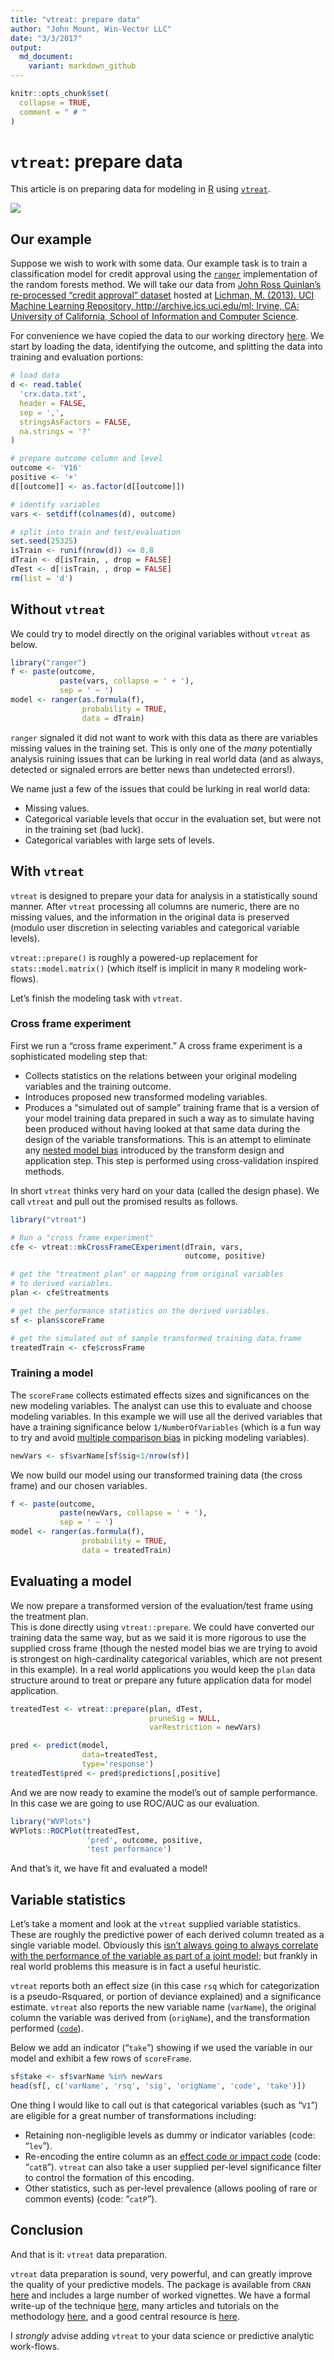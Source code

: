 ```yaml
---
title: "vtreat: prepare data"
author: "John Mount, Win-Vector LLC"
date: "3/3/2017"
output:
  md_document:
    variant: markdown_github
---
```



```r
knitr::opts_chunk$set(
  collapse = TRUE,
  comment = " # "
)
```

# `vtreat`: prepare data

This article is on preparing data for modeling in [R](https://cran.r-project.org) using [`vtreat`](https://CRAN.R-project.org/package=vtreat).

![](vtreat.png)

## Our example

Suppose we wish to work with some data.  Our example task is to train a classification model 
for credit approval using the [`ranger`](https://CRAN.R-project.org/package=ranger) implementation of the random forests method.  We will take our data from [John Ross Quinlan's re-processed "credit approval" dataset](https://archive.ics.uci.edu/ml/datasets/Credit+Approval) hosted at
[Lichman, M. (2013). UCI Machine Learning Repository, http://archive.ics.uci.edu/ml; Irvine, CA: University of California, School of Information and Computer Science](http://archive.ics.uci.edu/ml).

For convenience we have copied the data to our working directory [here](https://github.com/WinVector/Examples/tree/master/vtreat).  We start by loading the data, identifying the outcome, and splitting the data into training and evaluation portions:

```r
# load data
d <- read.table(
  'crx.data.txt',
  header = FALSE,
  sep = ',',
  stringsAsFactors = FALSE,
  na.strings = '?'
)

# prepare outcome column and level
outcome <- 'V16'
positive <- '+'
d[[outcome]] <- as.factor(d[[outcome]])

# identify variables
vars <- setdiff(colnames(d), outcome)

# split into train and test/evaluation
set.seed(25325)
isTrain <- runif(nrow(d)) <= 0.8
dTrain <- d[isTrain, , drop = FALSE]
dTest <- d[!isTrain, , drop = FALSE]
rm(list = 'd')
```

## Without `vtreat`

We could try to model directly on the original variables without `vtreat` as below.

```r
library("ranger")
f <- paste(outcome, 
           paste(vars, collapse = ' + '), 
           sep = ' ~ ')
model <- ranger(as.formula(f),  
                probability = TRUE,
                data = dTrain)
```

`ranger` signaled it did not want to work with this data as there are variables missing values in the
training set.  This is only one of the *many* potentially analysis ruining issues that can be lurking
in real world data (and as always, detected or signaled errors are better news than undetected errors!).

We name just a few of the issues that could be lurking in real world data:

 * Missing values.
 * Categorical variable levels that occur in the evaluation set, but were not in the training set (bad luck).
 * Categorical variables with large sets of levels.

## With `vtreat`

`vtreat` is designed to prepare your data for analysis in a statistically sound manner.  After
`vtreat` processing all columns are numeric, there are no missing values, and the information 
in the original data is preserved (modulo user discretion in selecting variables and categorical variable
levels). 

`vtreat::prepare()` is roughly a powered-up replacement for `stats::model.matrix()` (which itself is
implicit in many `R` modeling work-flows).

Let's finish the modeling task with `vtreat`.

### Cross frame experiment

First we run a "cross frame experiment."  A cross frame experiment is a sophisticated modeling step
that:

  * Collects statistics on the relations between your original modeling variables and the training outcome.
  * Introduces proposed new transformed modeling variables.
  * Produces a "simulated out of sample" training frame that is a version of your model training data prepared in such a way as to simulate having been produced without having looked at that same data during the design of the variable transformations.  This is an attempt to eliminate any [nested model bias](http://www.win-vector.com/blog/2016/04/on-nested-models/) introduced by the transform design and application step.  This step is performed using cross-validation inspired methods.

In short `vtreat` thinks very hard on your data (called the design phase).  We call `vtreat` and pull out the promised results as follows.

```r
library("vtreat")

# Run a "cross frame experiment"
cfe <- vtreat::mkCrossFrameCExperiment(dTrain, vars,
                                       outcome, positive)

# get the "treatment plan" or mapping from original variables
# to derived variables.
plan <- cfe$treatments

# get the performance statistics on the derived variables.
sf <- plan$scoreFrame

# get the simulated out of sample transformed training data.frame
treatedTrain <- cfe$crossFrame
```

### Training a model

The `scoreFrame` collects estimated effects sizes and significances on the new
modeling variables.  The analyst can use this to evaluate and choose modeling
variables.  In this example we will use all the derived variables that have
a training significance below `1/NumberOfVariables` (which is a fun way to 
try and avoid [multiple comparison bias](https://en.wikipedia.org/wiki/Bonferroni_correction)
in picking modeling variables).


```r
newVars <- sf$varName[sf$sig<1/nrow(sf)]
```

We now build our model using our transformed training data (the cross frame)
and our chosen variables.

```r
f <- paste(outcome, 
           paste(newVars, collapse = ' + '), 
           sep = ' ~ ')
model <- ranger(as.formula(f), 
                probability = TRUE,
                data = treatedTrain)
```

## Evaluating a model

We now prepare a transformed version of the
evaluation/test frame using the treatment plan.  
This is done directly using `vtreat::prepare`.
We could have converted our training data the same way, but as we said
it is more rigorous to use the supplied cross frame (though the nested model
bias we are trying to avoid is strongest on high-cardinality categorical variables,
which are not present in this example).
In a real world applications you would keep the `plan` data structure around
to treat or prepare any future application data for model application.


```r
treatedTest <- vtreat::prepare(plan, dTest, 
                               pruneSig = NULL, 
                               varRestriction = newVars)

pred <- predict(model, 
                data=treatedTest, 
                type='response')
treatedTest$pred <- pred$predictions[,positive]
```

And we are now ready to examine the model's out of sample performance.
In this case we are going to use ROC/AUC as our evaluation.

```r
library("WVPlots")
WVPlots::ROCPlot(treatedTest, 
                 'pred', outcome, positive,
                 'test performance')
```

And that's it, we have fit and evaluated a model!

## Variable statistics

Let's take a moment and look at the `vtreat` supplied variable statistics.
These are roughly the predictive power of each derived column treated as
a single variable model.  Obviously this [isn't always going to always correlate with
the performance of the variable as part of a joint model](http://www.win-vector.com/blog/2016/09/variables-can-synergize-even-in-a-linear-model/);
but frankly in real world problems this measure is in fact a useful heuristic.

`vtreat` reports both an effect size (in this case `rsq` which for categorization is
a pseudo-Rsquared, or portion of deviance explained) and a significance estimate.
`vtreat` also reports the new variable name (`varName`), the original column the 
variable was derived from (`origName`), and the transformation performed ([`code`](https://cran.r-project.org/web/packages/vtreat/vignettes/vtreatVariableTypes.html)).

Below we add an indicator ("`take`") showing if we used the variable in our model and exhibit a few
rows of `scoreFrame`.

```r
sf$take <- sf$varName %in% newVars
head(sf[, c('varName', 'rsq', 'sig', 'origName', 'code', 'take')])

```

One thing I would like to call out is that categorical variables (such as "`V1`") are eligible
for a great number of transformations including:

  * Retaining non-negligible levels as dummy or indicator variables (code: "`lev`").  
  * Re-encoding the entire column as an [effect code or impact code](http://www.win-vector.com/blog/2012/07/modeling-trick-impact-coding-of-categorical-variables-with-many-levels/) (code: "`catB`"). `vtreat` can also take a user supplied per-level significance filter to control the formation of this encoding.
  * Other statistics, such as per-level prevalence (allows pooling of rare or common events) (code: "`catP`").

## Conclusion

And that is it: `vtreat` data preparation.  

`vtreat` data preparation is sound, very powerful, and can greatly improve the quality of your predictive models.  The package is available from `CRAN` [here](https://CRAN.R-project.org/package=vtreat) and includes a large number of worked vignettes.   We have a formal write-up of the technique [here](https://arxiv.org/abs/1611.09477), many articles and tutorials on the methodology [here](http://www.win-vector.com/blog/tag/vtreat/), and a good central resource is [here](https://github.com/WinVector/vtreat).

I *strongly* advise adding `vtreat` to your data science or predictive analytic work-flows.


